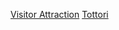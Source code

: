 {{日本行政區劃分類導航|觀光地}}
{{Commonscat|Visitor attractions in Tottori prefecture}}

[[Category:鳥取縣|Visitor Attraction]]
[[Category:日本各都道府縣旅遊景點|Tottori]]